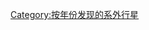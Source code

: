 {{依分類劃分的年份
| m = 2
| c = 0
| d = 0
| y = 3
| cat = 发现的系外行星
| sortkey = 系外行星
| parent = 
| subcat= 2003年发现的天体
}}

[[Category:按年份发现的系外行星|Category:按年份发现的系外行星]]